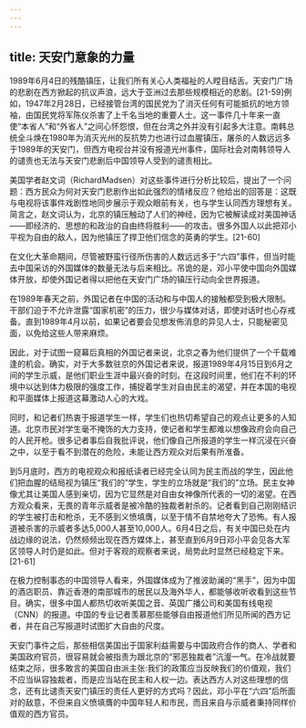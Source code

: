```yaml
---
---
---
```

title: 天安门意象的力量
---



1989年6月4日的残酷镇压，让我们所有关心人类福祉的人瞠目结舌。天安门广场的悲剧在西方掀起的抗议声浪，远大于亚洲过去那些规模相近的悲剧。[21-59]例如，1947年2月28日，已经接管台湾的国民党为了消灭任何有可能抵抗的地方领袖，由国民党将军陈仪杀害了上千名当地的重要人士。这一事件几十年来一直使“本省人”和“外省人”之间心怀怨恨，但在台湾之外并没有引起多大注意。南韩总统全斗焕在1980年为消灭光州的反抗势力也进行过血腥镇压，屠杀的人数远远多于1989年的天安门，但西方电视台并没有报道光州事件，国际社会对南韩领导人的谴责也无法与天安门悲剧后中国领导人受到的谴责相比。

美国学者赵文词（RichardMadsen）对这些事件进行分析比较后，提出了一个问题：西方民众为何对天安门悲剧作出如此强烈的情绪反应？他给出的回答是：这既与电视将该事件戏剧性地同步展示于观众眼前有关，也与学生认同西方理想有关。简言之，赵文词认为，北京的镇压触动了人们的神经，因为它被解读成对美国神话——即经济的、思想的和政治的自由终将胜利——的攻击。很多外国人以此把邓小平视为自由的敌人，因为他镇压了捍卫他们信念的英勇的学生。[21-60]

在文化大革命期间，尽管被野蛮行径所伤害的人数远远多于“六四”事件，但当时能去中国采访的外国媒体的数量无法与后来相比。吊诡的是，邓小平使中国向外国媒体开放，却使外国记者得以把他在天安门广场的镇压行动向全世界报道。

在1989年春天之前，外国记者在中国的活动和与中国人的接触都受到极大限制。干部们迫于不允许泄露“国家机密”的压力，很少与媒体对话，即使对话时也心存戒备。直到1989年4月以前，如果记者要会见想发佈消息的异见人士，只能秘密见面，以免给这些人带来麻烦。

因此，对于试图一窥幕后真相的外国记者来说，北京之春为他们提供了一个千载难逢的机会。确实，对于大多数驻京的外国记者来说，报道1989年4月15日到6月之间的学生示威，是他们职业生涯中最兴奋的时刻。在这段时间里，他们在不利的环境中以达到体力极限的强度工作，捕捉着学生对自由民主的渴望，并在本国的电视和平面媒体上报道这幕激动人心的大戏。

同时，和记者们热衷于报道学生一样，学生们也热切希望自己的观点让更多的人知道。北京市民对学生毫不掩饰的大力支持，使记者和学生都难以想像政府会向自己的人民开枪。很多记者事后自我批评说，他们像自己所报道的学生一样沉浸在兴奋之中，以至于看不到潜在的危险，未能让西方观众对后果有所准备。

到5月底时，西方的电视观众和报纸读者已经完全认同为民主而战的学生，因此他们把血腥的结局视为镇压“我们的”学生，学生的立场就是“我们的”立场。民主女神像尤其让美国人感到亲切，因为它显然是对自由女神像所代表的一切的渴望。在西方观众看来，无畏的青年示威者是被冷酷的独裁者射杀的。记者看到自己刚刚结识的学生被打击和枪杀，无不感到义愤填膺，以至于情不自禁地夸大了恐怖。有人报道被杀害的示威者多达5,000人甚至10,000人。6月4日之后，有关中国已处在内战边缘的说法，仍然频频出现在西方媒体上，甚至直到6月9日邓小平会见各大军区领导人时仍是如此。但对于客观的观察者来说，局势此时显然已经稳定下来。[21-61]

在极力控制事态的中国领导人看来，外国媒体成为了推波助澜的“黑手”，因为中国的酒店职员、靠近香港的南部城市的居民以及海外华人，都能够收听收看到这些节目。确实，很多中国人都热切收听美国之音、英国广播公司和美国有线电视（CNN）的报道。中国的专业记者羡慕那些能够自由报道他们所见所闻的西方记者，并在自己写报道时试图扩大自由的尺度。

天安门事件之后，那些相信美国出于国家利益需要与中国政府合作的商人、学者和美国政府官员，很容易就会被指责为跟北京的“邪恶独裁者”沆瀣一气。在冷战就要结束之际，很多敢言的美国自由派主张:我们的政策应当反映我们的价值观，我们不应当纵容独裁者，而是应当站在民主和人权一边。表达西方人对这些理想的信念，还有比谴责天安门镇压的责任人更好的方式吗？因此，邓小平在“六四”后所面对的敌意，不但来自义愤填膺的中国年轻人和市民，而且来自与示威者秉持同样价值观的西方官员。